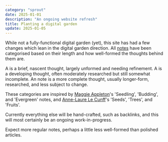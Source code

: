 ```yaml
---
category: "sprout"
date: 2025-01-01
description: "An ongoing website refresh"
title: Planting a digital garden
update: 2025-01-05
---
```


While not a fully-functional digital garden (yet), this site has had a few changes which lean in the digital garden direction. All [notes](/notes) have been categorised based on their length and how well-formed the thoughts behind them are.

A <Tag text="seed" /> is a brief, nascent thought, largely unformed and needing refinement. A <Tag text="sprout" /> is a developing thought, often moderately researched but still somewhat incomplete. An <Tag text="evergreen" /> note is a more complete thought, usually longer-form, researched, and less subject to change.

These categories are inspired by [Maggie Appleton](https://maggieappleton.com/garden-history)'s 'Seedling', 'Budding', and 'Evergreen' notes, and [Anne-Laure Le Cunff](https://www.mentalnodes.com/a-gardening-guide-for-your-mind)'s 'Seeds', 'Trees', and 'Fruits'. 

Currently everything else will be hand-crafted, such as backlinks, and this will most certainly be an ongoing work-in-progress.

Expect more regular notes, perhaps a little less well-formed than polished articles.
